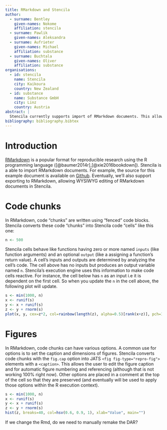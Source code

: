 ```yaml
---
title: RMarkdown and Stencila
author:
  - surname: Bentley
    given-names: Nokome
    affiliation: stencila
  - surname: Pawlik
    given-names: Aleksandra
  - surname: Aufrieter
    given-names: Michael
    affiliation: substance
  - surname: Buchtala
    given-names: Oliver
    affiliation: substance
organisations:
  - id: stencila
    name: Stencila
    city: Kaikoura
    country: New Zealand
  - id: substance
    name: Substance GmbH
    city: Linz
    country: Austria
abstract: |
  Stencila currently supports import of RMarkdown documents. This allows use cases like allowing collaborators to work on the same document using a WYSIWYG editing environment, or for you to put the final touches on a paper before final submission to a journal.
bibliography: bibliography.bibtex
---
```


# Introduction

[RMarkdown](https://rmarkdown.rstudio.com/) is a popular format for reproducible research using the R programming language ([@baumer2014r],[@xie2016bookdown]). Stencila is a able to import RMarkdown documents. For example, the source for this example document is available on [Github](https://github.com/stencila/stencila/blob/more-examples/data/r-markdown/rmarkdown.Rmd). Eventually, we'll also support exporting to RMarkdown, allowing WYSIWYG editing of RMarkdown documents in Stencila.

# Code chunks

In RMarkdown, code "chunks" are written using "fenced" code blocks. Stencila converts these code "chunks" into Stencila code "cells" like this one:

```r
n <- 500
```

Stencila cells behave like functions having zero or more named `inputs` (like function arguments) and an optional `output` (like a assigning a function's return value). A cell's inputs and outputs are determined by analyzing the cell's code. The cell above has no inputs but produces an output variable named `n`. Stencila's execution engine uses this information to make code cells reactive. For instance, the cell below has `n` as an input i.e it is dependent on the first cell. So when you update the `n` in the cell above, the following plot will update.

```r
s <- min(1000, n)
x <- runif(s)
y <- x + runif(s)
z <- y + rnorm(s)
plot(x, y, cex=z*2, col=rainbow(length(z), alpha=0.5)[rank(x+z)], pch=16)
```

# Figures

In RMarkdown, code chunks can have various options. A common use for options is to set the caption and dimensions of figures. Stencila converts code chunks with the `fig.cap` option into JATS `<fig fig-type="repro-fig">` elements with a `<caption>`. This allows the user to edit the figure caption and for automatic figure numbering and referencing (although that is not working 100% right now). Other options are placed in a comment at the top of the cell so that they are preserved (and eventually will be used to apply those options within the R execution context).

```r
s <- min(1000, n)
x <- runif(s)
y <- x + runif(s)
z <- y + rnorm(s)
hist(z, breaks=40, col=hsv(0.6, 0.9, 1), xlab="Value", main="")
```

If we change the Rmd, do we need to manually remake the DAR?
